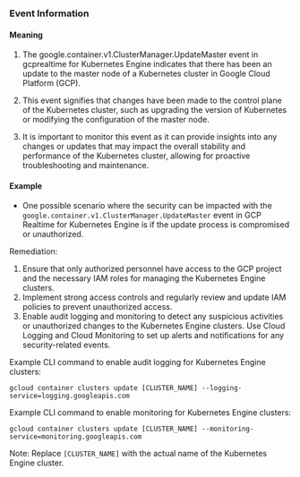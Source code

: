 
### Event Information

#### Meaning

1. The google.container.v1.ClusterManager.UpdateMaster event in gcprealtime for Kubernetes Engine indicates that there has been an update to the master node of a Kubernetes cluster in Google Cloud Platform (GCP).

2. This event signifies that changes have been made to the control plane of the Kubernetes cluster, such as upgrading the version of Kubernetes or modifying the configuration of the master node.

3. It is important to monitor this event as it can provide insights into any changes or updates that may impact the overall stability and performance of the Kubernetes cluster, allowing for proactive troubleshooting and maintenance.

#### Example

- One possible scenario where the security can be impacted with the `google.container.v1.ClusterManager.UpdateMaster` event in GCP Realtime for Kubernetes Engine is if the update process is compromised or unauthorized.

Remediation:
1. Ensure that only authorized personnel have access to the GCP project and the necessary IAM roles for managing the Kubernetes Engine clusters.
2. Implement strong access controls and regularly review and update IAM policies to prevent unauthorized access.
3. Enable audit logging and monitoring to detect any suspicious activities or unauthorized changes to the Kubernetes Engine clusters. Use Cloud Logging and Cloud Monitoring to set up alerts and notifications for any security-related events.

Example CLI command to enable audit logging for Kubernetes Engine clusters:
```
gcloud container clusters update [CLUSTER_NAME] --logging-service=logging.googleapis.com
```

Example CLI command to enable monitoring for Kubernetes Engine clusters:
```
gcloud container clusters update [CLUSTER_NAME] --monitoring-service=monitoring.googleapis.com
```

Note: Replace `[CLUSTER_NAME]` with the actual name of the Kubernetes Engine cluster.

